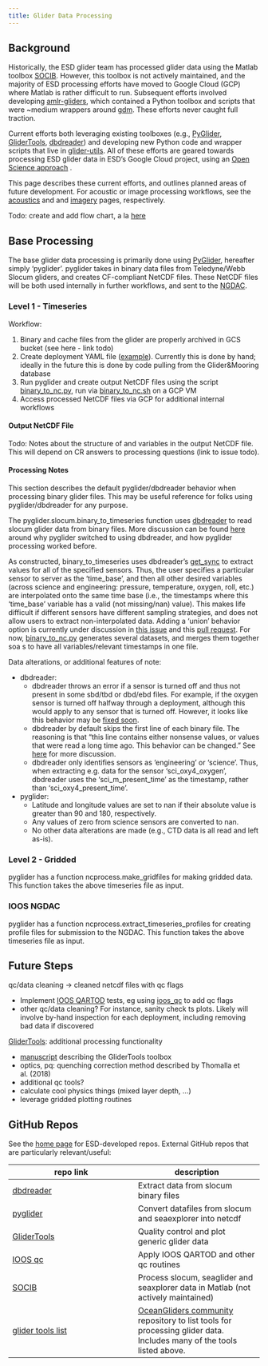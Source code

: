 ```yaml
---
title: Glider Data Processing
---
```


## Background

Historically, the ESD glider team has processed glider data using the Matlab toolbox [SOCIB](https://github.com/socib/glider_toolbox). However, this toolbox is not actively maintained, and the majority of ESD processing efforts have moved to Google Cloud (GCP) where Matlab is rather difficult to run. Subsequent efforts involved developing [amlr-gliders](https://github.com/us-amlr/amlr-gliders), which contained a Python toolbox and scripts that were ~medium wrappers around [gdm](https://github.com/kerfoot/gdm). These efforts never caught full traction.

Current efforts both leveraging existing toolboxes (e.g., [PyGlider](https://github.com/c-proof/pyglider), [GliderTools](https://github.com/GliderToolsCommunity/GliderTools), [dbdreader](https://github.com/smerckel/dbdreader)) and developing new Python code and wrapper scripts that live in [glider-utils](https://github.com/SWFSC/glider-utils). All of these efforts are geared towards processing ESD glider data in ESD's Google Cloud project, using an [Open Science approach](https://openscapes.org/) .

This page describes these current efforts, and outlines planned areas of future development. For acoustic or image processing workflows, see the [acoustics](dataproc-acoustics.qmd) and and [imagery](imagery.qmd) pages, respectively.

Todo: create and add flow chart, a la [here](https://github.com/SAEL-SWFSC/SAEL-lab-manual/blob/main/content/images/FOSSA.JPG)

## Base Processing

The base glider data processing is primarily done using [PyGlider](https://github.com/c-proof/pyglider), hereafter simply 'pyglider'. pyglider takes in binary data files from Teledyne/Webb Slocum gliders, and creates CF-compliant NetCDF files. These NetCDF files will be both used internally in further workflows, and sent to the [NGDAC](https://ioos.github.io/glider-dac/index.html).

### Level 1 - Timeseries

Workflow:

1. Binary and cache files from the glider are properly archived in GCS bucket (see here - link todo)
2. Create deployment YAML file ([example](https://github.com/c-proof/pyglider-example-data/blob/main/example-slocum/deploymentRealtime.yml)). Currently this is done by hand; ideally in the future this is done by code pulling from the Glider&Mooring database
3. Run pyglider and create output NetCDF files using the script [binary_to_nc.py](https://github.com/SWFSC/glider-utils/blob/main/scripts/binary_to_nc.py), run via [binary_to_nc.sh](https://github.com/SWFSC/glider-utils/blob/main/scripts/binary_to_nc.sh) on a GCP VM
3. Access processed NetCDF files via GCP for additional internal workflows

#### Output NetCDF File

Todo: Notes about the structure of and variables in the output NetCDF file. This will depend on CR answers to processing questions (link to issue todo). 

#### Processing Notes

This section describes the default pyglider/dbdreader behavior when processing binary glider files. This may be useful reference for folks using pyglider/dbdreader for any purpose.

The pyglider.slocum.binary_to_timeseries function uses [dbdreader](https://github.com/smerckel/dbdreader) to read slocum glider data from binary files. More discussion can be found [here](https://github.com/c-proof/pyglider/issues/106) around why pyglider switched to using dbdreader, and how pyglider processing worked before. 

As constructed, binary_to_timeseries uses dbdreader's [get_sync](https://dbdreader.readthedocs.io/en/latest/multiple_files.html#dbdreader.MultiDBD.get_sync) to extract values for all of the specified sensors. Thus, the user specifies a particular sensor to server as the ‘time_base’, and then all other desired variables (across science and engineering: pressure, temperature, oxygen, roll, etc.) are interpolated onto the same time base (i.e., the timestamps where this ‘time_base’ variable has a valid (not missing/nan) value). This makes life difficult if different sensors have different sampling strategies, and does not allow users to extract non-interpolated data. Adding a 'union' behavior option is currently under discussion in [this issue](https://github.com/c-proof/pyglider/issues/170) and this [pull request](https://github.com/c-proof/pyglider/pull/171). For now, [binary_to_nc.py](https://github.com/SWFSC/glider-utils/blob/main/scripts/binary_to_nc.py) generates several datasets, and merges them together soa s to have all variables/relevant timestamps in one file.

Data alterations, or additional features of note:

- dbdreader:
    - dbdreader throws an error if a sensor is turned off and thus not present in some sbd/tbd or dbd/ebd files. For example, if the oxygen sensor is turned off halfway through a deployment, although this would apply to any sensor that is turned off. However, it looks like this behavior may be [fixed soon](https://github.com/smerckel/dbdreader/issues/26). 
    - dbdreader by default skips the first line of each binary file. The reasoning is that “this line contains either nonsense values, or values that were read a long time ago. This behavior can be changed.” See [here](https://github.com/smerckel/dbdreader/issues/18) for more discussion. 
    - dbdreader only identifies sensors as 'engineering' or 'science'. Thus, when extracting e.g. data for the sensor 'sci_oxy4_oxygen', dbdreader uses the 'sci_m_present_time' as the timestamp, rather than 'sci_oxy4_present_time'.
- pyglider: 
    - Latitude and longitude values are set to nan if their absolute value is greater than 90 and 180, respectively. 
    - Any values of zero from science sensors are converted to nan. 
    - No other data alterations are made (e.g., CTD data is all read and left as-is).

### Level 2 - Gridded

pyglider has a function ncprocess.make_gridfiles for making gridded data. This function takes the above timeseries file as input.

### IOOS NGDAC

pyglider has a function ncprocess.extract_timeseries_profiles for creating profile files for submission to the NGDAC. This function takes the above timeseries file as input.

## Future Steps

qc/data cleaning -> cleaned netcdf files with qc flags

- Implement [IOOS QARTOD](https://ioos.noaa.gov/project/qartod/) tests, eg using [ioos_qc](https://github.com/ioos/ioos_qc) to add qc flags
- other qc/data cleaning? For instance, sanity check ts plots. Likely will involve by-hand inspection for each deployment, including removing bad data if discovered

[GliderTools](https://github.com/GliderToolsCommunity/GliderTools): additional processing functionality

- [manuscript](https://doi.org/10.3389/fmars.2019.00738) describing the GliderTools toolbox
- optics, pq: quenching correction method described by Thomalla et al. (2018)
- additional qc tools?
- calculate cool physics things (mixed layer depth, ...)
- leverage gridded plotting routines

## GitHub Repos

See the [home page](../index.qmd#github-repositories) for ESD-developed repos. External GitHub repos that are particularly relevant/useful:

| repo link                          | description                        |
|------------------------------------|------------------------------------|
| [dbdreader](https://github.com/smerckel/dbdreader)                              | Extract data from slocum binary files |
| [pyglider](https://github.com/c-proof/pyglider)                                 | Convert datafiles from slocum and seaexplorer into netcdf |
| [GliderTools](https://github.com/GliderToolsCommunity/GliderTools)              | Quality control and plot generic glider data |
| [IOOS qc](https://github.com/ioos/ioos_qc)                                      | Apply IOOS QARTOD and other qc routines  |
| [SOCIB](https://github.com/socib/glider_toolbox)                                | Process slocum, seaglider and seaxplorer data in Matlab (not actively maintained) |
| [glider tools list](https://github.com/OceanGlidersCommunity/glider-tools-list) | [OceanGliders community](https://github.com/OceanGlidersCommunity) repository to list tools for processing glider data. Includes many of the tools listed above. |
